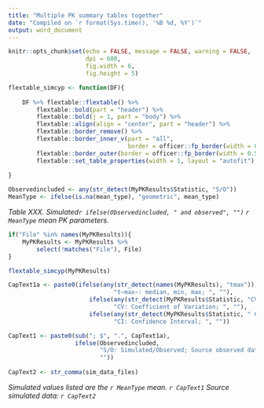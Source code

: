 ```yaml
---
title: "Multiple PK summary tables together"
date: "Compiled on `r format(Sys.time(), '%B %d, %Y')`"
output: word_document
---
```


```r

knitr::opts_chunk$set(echo = FALSE, message = FALSE, warning = FALSE, 
                      dpi = 600, 
                      fig.width = 6, 
                      fig.height = 5)

```

```r

flextable_simcyp <- function(DF){
    
    DF %>% flextable::flextable() %>% 
        flextable::bold(part = "header") %>%
        flextable::bold(j = 1, part = "body") %>% 
        flextable::align(align = "center", part = "header") %>%
        flextable::border_remove() %>% 
        flextable::border_inner_v(part = "all", 
                                  border = officer::fp_border(width = 0.5)) %>% 
        flextable::border_outer(border = officer::fp_border(width = 0.5)) %>% 
        flextable::set_table_properties(width = 1, layout = "autofit")
    
}

```

```r

Observedincluded <- any(str_detect(MyPKResults$Statistic, "S/O"))
MeanType <- ifelse(is.na(mean_type), "geometric", mean_type)

```

*Table XXX. Simulated`r ifelse(Observedincluded, " and observed", "")` `r MeanType` mean PK parameters.*

```r

if("File" %in% names(MyPKResults)){
    MyPKResults <- MyPKResults %>% 
        select(!matches("File"), File)
}

flextable_simcyp(MyPKResults)

```

```r

CapText1a <- paste0(ifelse(any(str_detect(names(MyPKResults), "tmax")), 
                              "t~max~: median, min, max; ", ""), 
                       ifelse(any(str_detect(MyPKResults$Statistic, "CV")),
                              "CV: Coefficient of Variation; ", ""), 
                       ifelse(any(str_detect(MyPKResults$Statistic, " CI")),
                              "CI: Confidence Interval; ", ""))

CapText1 <- paste0(sub("; $", ".", CapText1a), 
                   ifelse(Observedincluded, 
                          "S/O: Simulated/Observed; Source observed data: Clinical Study XXX; ",
                          ""))
    
CapText2 <- str_comma(sim_data_files)

```

*Simulated values listed are the `r MeanType` mean. `r CapText1` Source simulated data: `r CapText2`* 


